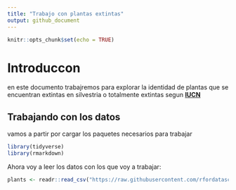 ```yaml
---
title: "Trabajo con plantas extintas"
output: github_document
---
```


```r
knitr::opts_chunk$set(echo = TRUE)
```

# Introduccon
 en este documento trabajremos para explorar la identidad de plantas
 que se encuentran extintas en silvestria o 
 totalmente extintas segun [**IUCN**](https://www.iucnredlist.org/) 
 
## Trabajando con los datos
vamos a partir por cargar los paquetes necesarios para trabajar

```r
library(tidyverse)
library(rmarkdown)
```

Ahora voy a leer los datos con los que voy a trabajar:

```r
plants <- readr::read_csv("https://raw.githubusercontent.com/rfordatascience/tidytuesday/master/data/2020/2020-08-18/plants.csv")
```

